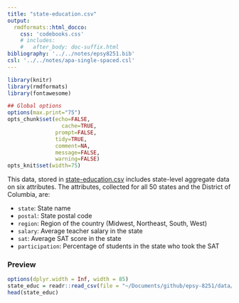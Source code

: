 ```yaml
---
title: "state-education.csv"
output: 
  rmdformats::html_docco:
    css: 'codebooks.css'
    # includes:
    #   after_body: doc-suffix.html
bibliography: '../../notes/epsy8251.bib'
csl: '../../notes/apa-single-spaced.csl'
---
```



```r
library(knitr)
library(rmdformats)
library(fontawesome)

## Global options
options(max.print="75")
opts_chunk$set(echo=FALSE,
	             cache=TRUE,
               prompt=FALSE,
               tidy=TRUE,
               comment=NA,
               message=FALSE,
               warning=FALSE)
opts_knit$set(width=75)
```


This data, stored in [state-education.csv](https://github.com/zief0002/epsy-8251/raw/master/data/state-education.csv) includes state-level aggregate data on six attributes. The attributes, collected for all 50 states and the District of Columbia, are:

- `state`: State name
- `postal`: State postal code
- `region`: Region of the country (Midwest, Northeast, South, West)
- `salary`: Average teacher salary in the state
- `sat`: Average SAT score in the state
- `participation`: Percentage of students in the state who took the SAT


### Preview

```r
options(dplyr.width = Inf, width = 85)
state_educ = readr::read_csv(file = "~/Documents/github/epsy-8251/data/state-education.csv")
head(state_educ)
```


<!-- ### References -->


